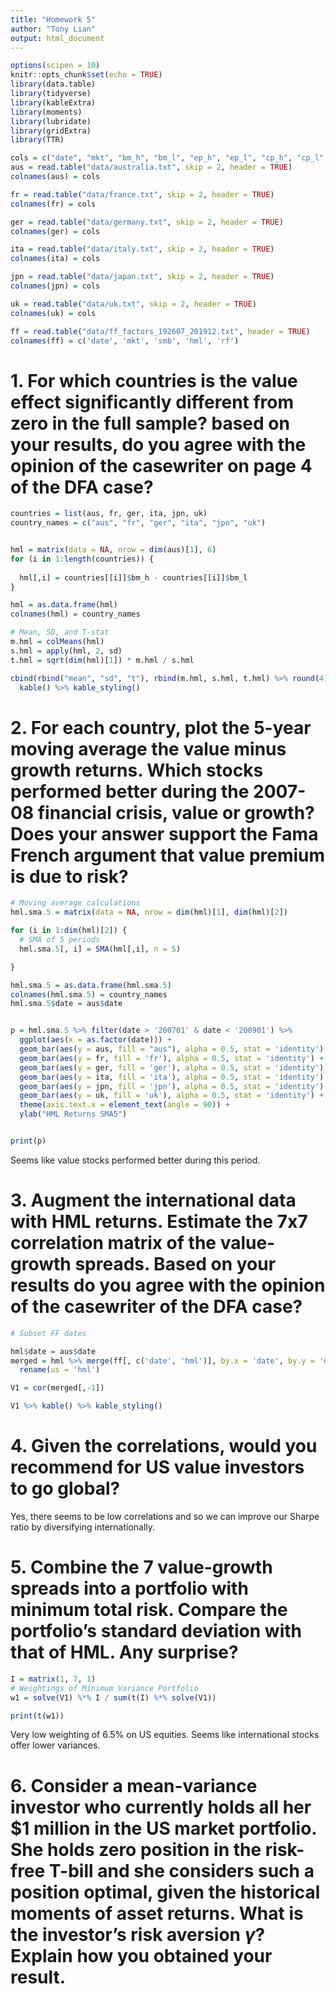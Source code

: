 ```yaml
---
title: "Homework 5"
author: "Tony Lian"
output: html_document
---
```

  
```r
options(scipen = 10)
knitr::opts_chunk$set(echo = TRUE)
library(data.table)
library(tidyverse)
library(kableExtra)
library(moments)
library(lubridate)
library(gridExtra)
library(TTR)

cols = c("date", "mkt", "bm_h", "bm_l", "ep_h", "ep_l", "cp_h", "cp_l", "yld_h", "yld_l", "yld_z")
aus = read.table("data/australia.txt", skip = 2, header = TRUE)
colnames(aus) = cols

fr = read.table("data/france.txt", skip = 2, header = TRUE)
colnames(fr) = cols

ger = read.table("data/germany.txt", skip = 2, header = TRUE)
colnames(ger) = cols

ita = read.table("data/italy.txt", skip = 2, header = TRUE)
colnames(ita) = cols

jpn = read.table("data/japan.txt", skip = 2, header = TRUE)
colnames(jpn) = cols

uk = read.table("data/uk.txt", skip = 2, header = TRUE)
colnames(uk) = cols

ff = read.table("data/ff_factors_192607_201912.txt", header = TRUE)
colnames(ff) = c('date', 'mkt', 'smb', 'hml', 'rf')

```


# 1. For which countries is the value effect significantly different from zero in the full sample? based on your results, do you agree with the opinion of the casewriter on page 4 of the DFA case?

```r
countries = list(aus, fr, ger, ita, jpn, uk)
country_names = c("aus", "fr", "ger", "ita", "jpn", "uk")


hml = matrix(data = NA, nrow = dim(aus)[1], 6)
for (i in 1:length(countries)) {
  
  hml[,i] = countries[[i]]$bm_h - countries[[i]]$bm_l
}

hml = as.data.frame(hml)
colnames(hml) = country_names

# Mean, SD, and T-stat
m.hml = colMeans(hml)
s.hml = apply(hml, 2, sd)
t.hml = sqrt(dim(hml)[1]) * m.hml / s.hml

cbind(rbind("mean", "sd", "t"), rbind(m.hml, s.hml, t.hml) %>% round(4)) %>% 
  kable() %>% kable_styling()

```

# 2. For each country, plot the 5-year moving average the value minus growth returns. Which stocks performed better during the 2007-08 financial crisis, value or growth? Does your answer support the Fama French argument that value premium is due to risk?

```r
# Moving average calculations
hml.sma.5 = matrix(data = NA, nrow = dim(hml)[1], dim(hml)[2])

for (i in 1:dim(hml)[2]) {
  # SMA of 5 periods
  hml.sma.5[, i] = SMA(hml[,i], n = 5)

}

hml.sma.5 = as.data.frame(hml.sma.5)
colnames(hml.sma.5) = country_names
hml.sma.5$date = aus$date


p = hml.sma.5 %>% filter(date > '200701' & date < '200901') %>% 
  ggplot(aes(x = as.factor(date))) + 
  geom_bar(aes(y = aus, fill = "aus"), alpha = 0.5, stat = 'identity') +
  geom_bar(aes(y = fr, fill = 'fr'), alpha = 0.5, stat = 'identity') + 
  geom_bar(aes(y = ger, fill = 'ger'), alpha = 0.5, stat = 'identity') + 
  geom_bar(aes(y = ita, fill = 'ita'), alpha = 0.5, stat = 'identity') + 
  geom_bar(aes(y = jpn, fill = 'jpn'), alpha = 0.5, stat = 'identity') + 
  geom_bar(aes(y = uk, fill = 'uk'), alpha = 0.5, stat = 'identity') + 
  theme(axis.text.x = element_text(angle = 90)) +
  ylab("HML Returns SMA5")


print(p)

```

Seems like value stocks performed better during this period.

# 3. Augment the international data with HML returns. Estimate the 7x7 correlation matrix of the value-growth spreads. Based on your results do you agree with the opinion of the casewriter of the DFA case?

```r
# Subset FF dates

hml$date = aus$date
merged = hml %>% merge(ff[, c('date', 'hml')], by.x = 'date', by.y = 'date') %>%
  rename(us = 'hml')

V1 = cor(merged[,-1])

V1 %>% kable() %>% kable_styling()

```

# 4. Given the correlations, would you recommend for US value investors to go global?

Yes, there seems to be low correlations and so we can improve our Sharpe ratio by diversifying internationally.


# 5. Combine the 7 value-growth spreads into a portfolio with minimum total risk. Compare the portfolio's standard deviation with that of HML. Any surprise?

```r
I = matrix(1, 7, 1)
# Weightings of Minimum Variance Portfolio
w1 = solve(V1) %*% I / sum(t(I) %*% solve(V1))

print(t(w1))
```

Very low weighting of 6.5% on US equities. Seems like international stocks offer lower variances.

# 6. Consider a mean-variance investor who currently holds all her $1 million in the US market portfolio. She holds zero position in the risk-free T-bill and she considers such a position optimal, given the historical moments of asset returns. What is the investor's risk aversion $\gamma$? Explain how you obtained your result.

```r









```